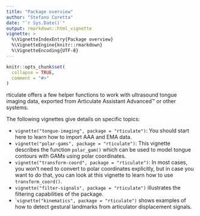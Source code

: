 ```yaml
---
title: "Package overview"
author: "Stefano Coretta"
date: "`r Sys.Date()`"
output: rmarkdown::html_vignette
vignette: >
  %\VignetteIndexEntry{Package overview}
  %\VignetteEngine{knitr::rmarkdown}
  %\VignetteEncoding{UTF-8}
---
```


```r
knitr::opts_chunk$set(
  collapse = TRUE,
  comment = "#>"
)
```

rticulate offers a few helper functions to work with ultrasound tongue imaging data, exported from Articulate Assistant Advanced™ or other systems.

The following vignettes give details on specific topics:

- `vignette("tongue-imaging", package = "rticulate")`: You should start here to learn how to import AAA and EMA data.
- `vignette("polar-gams", package = "rticulate")`: This vignette describes the function `polar_gam()` which can be used to model tongue contours with GAMs using polar coordinates.
- `vignette("transform-coord", package = "rticulate")`: In most cases, you won't need to convert to polar coordinates explicitly, but in case you want to do that, you can look at this vignette to learn how to use `transform_coord()`.
- `vignette("filter-signals", package = "rticulate")` illustrates the filtering capabilities of the package.
- ``vignette("kinematics", package = "rticulate")` shows examples of how to detect gestural landmarks from articulator displacement signals.
